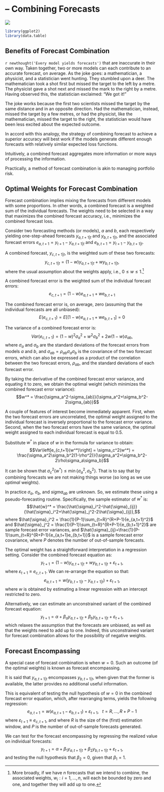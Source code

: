 # &ndash; Combining Forecasts
![](art/combination.png)

```r
library(ggplot2)
library(data.table)
```

## Benefits of Forecast Combination

`r newthought('Every model yields forecasts')` that are inaccurate in their own way. Taken together, two or more models can each contribute to an accurate forecast, on average. As the joke goes: a mathematician, a physicist, and a statistician went hunting. They stumbled upon a deer. The mathematician took a shot first but missed the target to the left by a metre. The physicist gave a shot next and missed the mark to the right by a metre. Having observed this, the statistician exclaimed: “We got it!”

The joke works because the first two scientists missed the target by the same distance and in an opposite direction. Had the mathematician, instead, missed the target by a few metres, or had the physicist, like the mathematician, missed the target to the right, the statistician would have been less excited about the expected outcome. 

In accord with this analogy, the strategy of combining forecast to achieve a superior accuracy will best work if the models generate different enough forecasts with relatively similar expected loss functions. 

Intuitively, a combined forecast aggregates more information or more ways of processing the information. 

Practically, a method of forecast combination is akin to managing portfolio risk.


## Optimal Weights for Forecast Combination

Forecast combination implies mixing the forecasts from different models with some proportions. In other words, a combined forecast is a weighted sum of the individual forecasts. The weights need to be selected in a way that maximizes the combined forecast accuracy, i.e., minimizes the combined forecast loss. 

Consider two forecasting methods (or models), $a$ and $b$, each respectively yielding one-step-ahead forecasts $y_{a,t+1|t}$ and $y_{b,t+1|t}$, and the associated forecast errors $e_{a,t+1} = y_{t+1}-y_{a,t+1|t}$ and $e_{b,t+1} = y_{t+1}-y_{b,t+1|t}$.

A combined forecast, $y_{c,t+1|t}$, is the weighted sum of these two forecasts: $$y_{c,t+1|t} = (1-w)y_{a,t+1|t} + w y_{b,t+1|t},$$ where the usual assumption about the weights apply, i.e., $0 \leq w \leq 1$.^[More broadly, if we have $n$ forecasts that we intend to combine, the associated weights, $w_i:i=1,\ldots,n$, will each be bounded by zero and one, and together they will add up to one.]

A combined forecast error is the weighted sum of the individual forecast errors: $$e_{c,t+1} = (1-w)e_{a,t+1} + w e_{b,t+1}$$

The combined forecast error is, on average, zero (assuming that the individual forecasts are all unbiased): $$E\left(e_{c,t+1}\right) = E\left[(1-w)e_{a,t+1} + w e_{b,t+1}\right] = 0$$

The variance of a combined forecast error is: $$Var\left(e_{c,t+1}\right) = (1-w)^2 \sigma_a^2 + w^2  \sigma_b^2 + 2w(1-w)\sigma_{ab},$$ where $\sigma_a$ and $\sigma_b$ are the standard deviations of the forecast errors from models $a$ and $b$, and $\sigma_{ab}=\rho_{ab}\sigma_a\sigma_b$ is the covariance of the two forecast errors, which can also be expressed as a product of the correlation between the two forecast errors, $\rho_{ab}$, and the standard deviations of each forecast error.

By taking the derivative of the combined forecast error variance, and equating it to zero, we obtain the optimal weight (which minimizes the combined forecast error variance): $$w^* = \frac{\sigma_a^2-\sigma_{ab}}{\sigma_a^2+\sigma_b^2-2\sigma_{ab}}$$

A couple of features of interest become immediately apparent. First, when the two forecast errors are uncorrelated, the optimal weight assigned to the individual forecast is inversely proportional to the forecast error variance. Second, when the two forecast errors have the same variance, the optimal weight assigned to each individual forecast is equal to 0.5. 

Substitute $w^*$ in place of $w$ in the formula for variance to obtain: $$Var\left[e_{c,t+1}(w^*)\right] = \sigma_c^2(w^*) = \frac{\sigma_a^2\sigma_b^2(1-\rho^2)}{\sigma_a^2+\sigma_b^2-2\rho\sigma_a\sigma_b}$$

It can be shown that $\sigma_c^2(w^*) \leq \min\{\sigma_a^2,\sigma_b^2\}$. That is to say that by combining forecasts we are not making things worse (so long as we use *optimal* weights).

In practice $\sigma_a$, $\sigma_b$, and $sigma_{ab}$ are unknown. So, we estimate these using a pseudo-forecasting routine. Specifically, the sample estimator of $w^*$ is: $$\hat{w}^* = \frac{\hat{\sigma}_i^2-\hat{\sigma}_{ij}}{\hat{\sigma}_i^2+\hat{\sigma}_j^2-2\hat{\sigma}_{ij}},$$ where $\hat{\sigma}_i^2 = \frac{1}{P-1}\sum_{t=R}^{R+P-1}{e_{a,t+1}^2}$ and $\hat{\sigma}_j^2 = \frac{1}{P-1}\sum_{t=R}^{R+P-1}{e_{b,t+1}^2}$ are sample forecast error variances, and $\hat{\sigma}_{ij}=\frac{1}{P-1}\sum_{t=R}^{R+P-1}{e_{a,t+1}e_{b,t+1}}$ is a sample forecast error covariance, where $P$ denotes the number of out-of-sample forecasts. 

The optimal weight has a straightforward interpretation in a regression setting. Consider the combined forecast equation as: $$y_{t+1} = (1-w)y_{a,t+1|t} + w y_{b,t+1|t} + \varepsilon_{t+1},$$ where $\varepsilon_{t+1}\equiv e_{c,t+1}$. We can re-arrange the equation so that: $$e_{a,t+1} = w (y_{b,t+1|t}-y_{a,t+1|t}) + \varepsilon_{t+1},$$ where $w$ is obtained by estimating a linear regression with an intercept restricted to zero.

Alternatively, we can estimate an unconstrained variant of the combined forecast equation: $$y_{t+1} = \alpha+\beta_a y_{a,t+1|t} + \beta_b y_{b,t+1|t} + \varepsilon_{t+1},$$ which relaxes the assumption that the forecasts are unbiased, as well as that the weights need to add up to one. Indeed, this unconstrained variant for forecast combination allows for the possibility of negative weights.


## Forecast Encompassing

A special case of forecast combination is when $w=0$. Such an outcome (of the optimal weights) is known as forecast encompassing.

It is said that $y_{a,t+1|t}$ encompasses $y_{b,t+1|t}$, when given that the former is available, the latter provides no additional useful information.

This is equivalent of testing the null hypothesis of $w=0$ in the combined forecast error equation, which, after rearranging terms, yields the following regression: $$e_{a,t+1} = w\left(e_{a,t+1}-e_{b,t+1}\right)+\varepsilon_{t+1},\;~~t=R,\ldots,R+P-1$$ where $\varepsilon_{t+1}\equiv e_{c,t+1}$, and where $R$ is the size of the (first) estimation window, and $P$ is the number of out-of-sample forecasts generated.

We can test for the forecast encompassing by regressing the realized value on individual forecasts: $$y_{t+1} = \alpha + \beta_1 y_{a,t+1|t} + \beta_2 y_{b,t+1|t} + \varepsilon_{t+1},$$ and testing the null hypothesis that $\beta_2=0$, given that $\beta_1=1$. 
